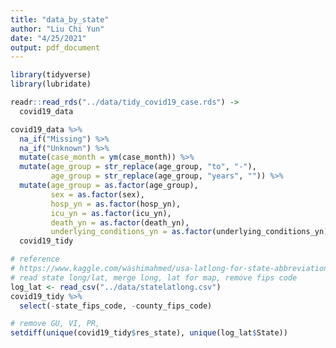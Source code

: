 ```yaml
---
title: "data_by_state"
author: "Liu Chi Yun"
date: "4/25/2021"
output: pdf_document
---
```


```r
library(tidyverse)
library(lubridate)
```




```r
readr::read_rds("../data/tidy_covid19_case.rds") -> 
  covid19_data

covid19_data %>% 
  na_if("Missing") %>% 
  na_if("Unknown") %>% 
  mutate(case_month = ym(case_month)) %>% 
  mutate(age_group = str_replace(age_group, "to", "-"),
         age_group = str_replace(age_group, "years", "")) %>% 
  mutate(age_group = as.factor(age_group),
         sex = as.factor(sex),
         hosp_yn = as.factor(hosp_yn),
         icu_yn = as.factor(icu_yn),
         death_yn = as.factor(death_yn),
         underlying_conditions_yn = as.factor(underlying_conditions_yn))  ->
  covid19_tidy
```


```r
# reference
# https://www.kaggle.com/washimahmed/usa-latlong-for-state-abbreviations
# read state long/lat, merge long, lat for map, remove fips code
log_lat <- read_csv("../data/statelatlong.csv")
covid19_tidy %>% 
  select(-state_fips_code, -county_fips_code) 

# remove GU, VI, PR, 
setdiff(unique(covid19_tidy$res_state), unique(log_lat$State))
  
  
```







